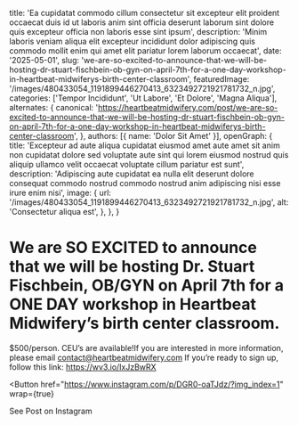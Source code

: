   title: 'Ea cupidatat commodo cillum consectetur sit excepteur elit proident occaecat duis id ut laboris anim sint officia deserunt laborum sint dolore quis excepteur officia non laboris esse sint ipsum',
  description: 'Minim laboris veniam aliqua elit excepteur incididunt dolor adipiscing quis commodo mollit enim qui amet elit pariatur lorem laborum occaecat',
  date: '2025-05-01',
  slug: 'we-are-so-excited-to-announce-that-we-will-be-hosting-dr-stuart-fischbein-ob-gyn-on-april-7th-for-a-one-day-workshop-in-heartbeat-midwiferys-birth-center-classroom',
  featuredImage: '/images/480433054_1191899446270413_6323492721921781732_n.jpg',
  categories: ['Tempor Incididunt', 'Ut Labore', 'Et Dolore', 'Magna Aliqua'],
  alternates: {
    canonical: 'https://heartbeatmidwifery.com/post/we-are-so-excited-to-announce-that-we-will-be-hosting-dr-stuart-fischbein-ob-gyn-on-april-7th-for-a-one-day-workshop-in-heartbeat-midwiferys-birth-center-classroom',
  },
  authors: [{ name: 'Dolor Sit Amet' }],
  openGraph: {
    title: 'Excepteur ad aute aliqua cupidatat eiusmod amet aute amet sit anim non cupidatat dolore sed voluptate aute sint qui lorem eiusmod nostrud quis aliquip ullamco velit occaecat voluptate cillum pariatur est sunt',
    description: 'Adipiscing aute cupidatat ea nulla elit deserunt dolore consequat commodo nostrud commodo nostrud anim adipiscing nisi esse irure enim nisi',
    image: {
      url: '/images/480433054_1191899446270413_6323492721921781732_n.jpg',
      alt: 'Consectetur aliqua est',
    },
  },
}


# We are SO EXCITED to announce that we will be hosting Dr. Stuart Fischbein, OB/GYN on April 7th for a ONE DAY workshop in Heartbeat Midwifery’s birth center classroom.

<Gallery>
  <GalleryItem
    src="/images/480433054_1191899446270413_6323492721921781732_n.jpg"
    size="large"
  />
  <GalleryItem
    src="/images/480246191_1191899442937080_1066189101350927259_n.jpg"
    size="large"
  />
</Gallery>

$500/person. CEU’s are available!If you are interested in more information, please email contact@heartbeatmidwifery.com If you’re ready to sign up, follow this link: https://wv3.io/IxJzBwRX

<Button
  href="https://www.instagram.com/p/DGR0-oaTJdz/?img_index=1"
  wrap={true}
>
  See Post on Instagram
</Button>
